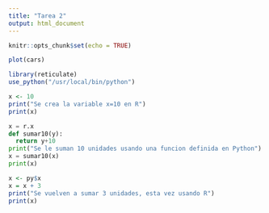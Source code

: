```yaml
---
title: "Tarea 2"
output: html_document
---
```


```r
knitr::opts_chunk$set(echo = TRUE)
```


```r
plot(cars)
```

```r
library(reticulate)
use_python("/usr/local/bin/python")
```

```r
x <- 10
print("Se crea la variable x=10 en R")
print(x)
```

```python
x = r.x
def sumar10(y):
  return y+10
print("Se le suman 10 unidades usando una funcion definida en Python")
x = sumar10(x)
print(x)
```

```r
x <- py$x
x = x + 3
print("Se vuelven a sumar 3 unidades, esta vez usando R")
print(x)
```


